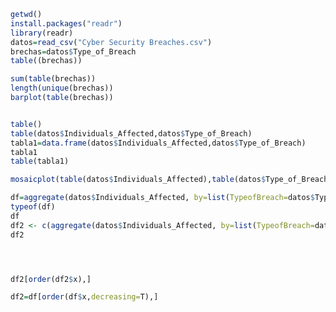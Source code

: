 ```r
getwd()
install.packages("readr")
library(readr)
datos=read_csv("Cyber Security Breaches.csv")
brechas=datos$Type_of_Breach
table((brechas))

sum(table(brechas))
length(unique(brechas))
barplot(table(brechas))


table()
table(datos$Individuals_Affected,datos$Type_of_Breach)
tabla1=data.frame(datos$Individuals_Affected,datos$Type_of_Breach)
tabla1
table(tabla1)

mosaicplot(table(datos$Individuals_Affected),table(datos$Type_of_Breach))

df=aggregate(datos$Individuals_Affected, by=list(TypeofBreach=datos$Type_of_Breach), FUN=sum)
typeof(df)
df
df2 <- c(aggregate(datos$Individuals_Affected, by=list(TypeofBreach=datos$Type_of_Breach), FUN=sum))
df2




df2[order(df2$x),]

df2=df[order(df$x,decreasing=T),]


```

